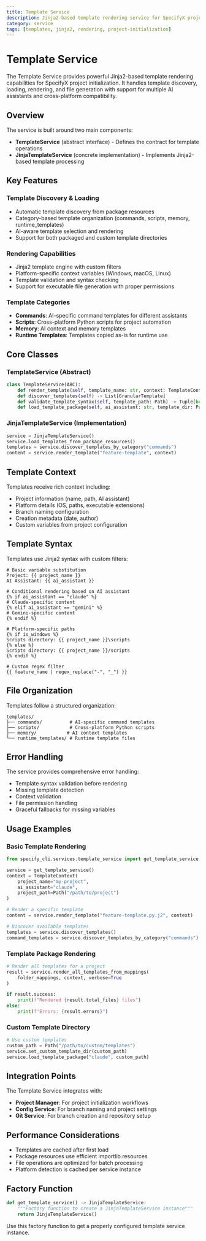 ```yaml
---
title: Template Service
description: Jinja2-based template rendering service for SpecifyX project initialization
category: service
tags: [templates, jinja2, rendering, project-initialization]
---
```


# Template Service

The Template Service provides powerful Jinja2-based template rendering capabilities for SpecifyX project initialization. It handles template discovery, loading, rendering, and file generation with support for multiple AI assistants and cross-platform compatibility.

## Overview

The service is built around two main components:
- **TemplateService** (abstract interface) - Defines the contract for template operations
- **JinjaTemplateService** (concrete implementation) - Implements Jinja2-based template processing

## Key Features

### Template Discovery & Loading
- Automatic template discovery from package resources
- Category-based template organization (commands, scripts, memory, runtime_templates)
- AI-aware template selection and rendering
- Support for both packaged and custom template directories

### Rendering Capabilities
- Jinja2 template engine with custom filters
- Platform-specific context variables (Windows, macOS, Linux)
- Template validation and syntax checking
- Support for executable file generation with proper permissions

### Template Categories
- **Commands**: AI-specific command templates for different assistants
- **Scripts**: Cross-platform Python scripts for project automation
- **Memory**: AI context and memory templates
- **Runtime Templates**: Templates copied as-is for runtime use

## Core Classes

### TemplateService (Abstract)
```python
class TemplateService(ABC):
    def render_template(self, template_name: str, context: TemplateContext) -> str
    def discover_templates(self) -> List[GranularTemplate]
    def validate_template_syntax(self, template_path: Path) -> Tuple[bool, Optional[str]]
    def load_template_package(self, ai_assistant: str, template_dir: Path) -> bool
```

### JinjaTemplateService (Implementation)
```python
service = JinjaTemplateService()
service.load_templates_from_package_resources()
templates = service.discover_templates_by_category("commands")
content = service.render_template("feature-template", context)
```

## Template Context

Templates receive rich context including:
- Project information (name, path, AI assistant)
- Platform details (OS, paths, executable extensions)
- Branch naming configuration
- Creation metadata (date, author)
- Custom variables from project configuration

## Template Syntax

Templates use Jinja2 syntax with custom filters:

```jinja2
# Basic variable substitution
Project: {{ project_name }}
AI Assistant: {{ ai_assistant }}

# Conditional rendering based on AI assistant
{% if ai_assistant == "claude" %}
# Claude-specific content
{% elif ai_assistant == "gemini" %}
# Gemini-specific content
{% endif %}

# Platform-specific paths
{% if is_windows %}
Scripts directory: {{ project_name }}\scripts
{% else %}
Scripts directory: {{ project_name }}/scripts
{% endif %}

# Custom regex filter
{{ feature_name | regex_replace("-", "_") }}
```

## File Organization

Templates follow a structured organization:
```
templates/
├── commands/          # AI-specific command templates
├── scripts/           # Cross-platform Python scripts
├── memory/           # AI context templates
└── runtime_templates/ # Runtime template files
```

## Error Handling

The service provides comprehensive error handling:
- Template syntax validation before rendering
- Missing template detection
- Context validation
- File permission handling
- Graceful fallbacks for missing variables

## Usage Examples

### Basic Template Rendering
```python
from specify_cli.services.template_service import get_template_service

service = get_template_service()
context = TemplateContext(
    project_name="my-project",
    ai_assistant="claude",
    project_path=Path("/path/to/project")
)

# Render a specific template
content = service.render_template("feature-template.py.j2", context)

# Discover available templates
templates = service.discover_templates()
command_templates = service.discover_templates_by_category("commands")
```

### Template Package Rendering
```python
# Render all templates for a project
result = service.render_all_templates_from_mappings(
    folder_mappings, context, verbose=True
)

if result.success:
    print(f"Rendered {result.total_files} files")
else:
    print(f"Errors: {result.errors}")
```

### Custom Template Directory
```python
# Use custom templates
custom_path = Path("/path/to/custom/templates")
service.set_custom_template_dir(custom_path)
service.load_template_package("claude", custom_path)
```

## Integration Points

The Template Service integrates with:
- **Project Manager**: For project initialization workflows
- **Config Service**: For branch naming and project settings
- **Git Service**: For branch creation and repository setup

## Performance Considerations

- Templates are cached after first load
- Package resources use efficient importlib.resources
- File operations are optimized for batch processing
- Platform detection is cached per service instance

## Factory Function

```python
def get_template_service() -> JinjaTemplateService:
    """Factory function to create a JinjaTemplateService instance"""
    return JinjaTemplateService()
```

Use this factory function to get a properly configured template service instance.